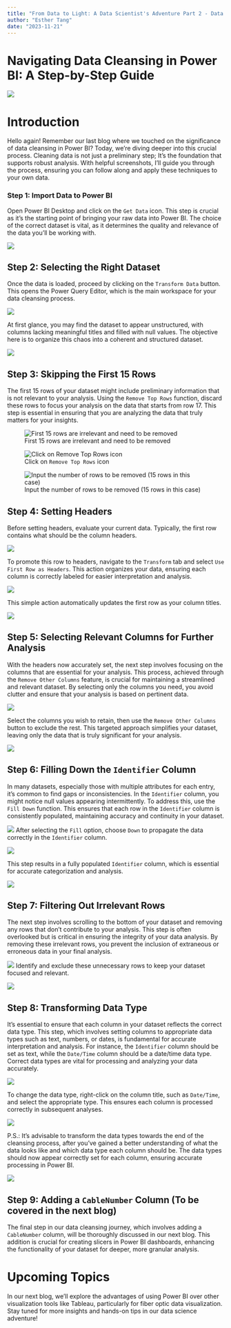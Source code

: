 ```yaml
---
title: "From Data to Light: A Data Scientist's Adventure Part 2 - Data Tidying with Power BI"
author: "Esther Tang"
date: "2023-11-21"
---
```


<!-- # categories: [news, code, analysis] -->
<!-- image: "blog2image.jpg" -->
<!-- # Decoding Fiber Optic Data: A Power BI Cleansing Story -->

# Navigating Data Cleansing in Power BI: A Step-by-Step Guide


![](blog2image.png)


# Introduction 

Hello again! Remember our last blog where we touched on the significance of data cleansing in Power BI? Today, we're diving deeper into this crucial process. Cleaning data is not just a preliminary step; It's the foundation that supports robust analysis. With helpful screenshots, I'll guide you through the process, ensuring you can follow along and apply these techniques to your own data. 

### Step 1: Import Data to Power BI 

Open Power BI Desktop and click on the `Get Data` icon. This step is crucial as it's the starting point of bringing your raw data into Power BI. The choice of the correct dataset is vital, as it determines the quality and relevance of the data you'll be working with.

![](GetData1.png)


## Step 2: Selecting the Right Dataset

Once the data is loaded, proceed by clicking on the `Transform Data` button. This opens the Power Query Editor, which is the main workspace for your data cleansing process.

![](TransformData1.png)

At first glance, you may find the dataset to appear unstructured, with columns lacking meaningful titles and filled with null values. The objective here is to organize this chaos into a coherent and structured dataset.

![](datacleansing1.png)


## Step 3: Skipping the First 15 Rows

The first 15 rows of your dataset might include preliminary information that is not relevant to your analysis. Using the `Remove Top Rows` function, discard these rows to focus your analysis on the data that starts from row 17. This step is essential in ensuring that you are analyzing the data that truly matters for your insights.

![First 15 rows are irrelevant and need to be removed](setheader1.png)

![Click on `Remove Top Rows` icon](removetop15rows.png) 


![Input the number of rows to be removed (15 rows in this case)](removetop15rows2.png)


## Step 4: Setting Headers

Before setting headers, evaluate your current data. Typically, the first row contains what should be the column headers.

![](ambiguostitles.png)

To promote this row to headers, navigate to the `Transform` tab and select `Use First Row as Headers`. This action organizes your data, ensuring each column is correctly labeled for easier interpretation and analysis. 

![](setheader2.png)


This simple action automatically updates the first row as your column titles.

![](RightHeaders.png)


## Step 5: Selecting Relevant Columns for Further Analysis

With the headers now accurately set, the next step involves focusing on the columns that are essential for your analysis. This process, achieved through the `Remove Other Columns` feature, is crucial for maintaining a streamlined and relevant dataset. By selecting only the columns you need, you avoid clutter and ensure that your analysis is based on pertinent data.

![](irrelevantcolumn.png)


Select the columns you wish to retain, then use the `Remove Other Columns` button to exclude the rest. This targeted approach simplifies your dataset, leaving only the data that is truly significant for your analysis.

![](removeothercolumns.png)


## Step 6: Filling Down the `Identifier` Column

In many datasets, especially those with multiple attributes for each entry, it's common to find gaps or inconsistencies. In the `Identifier` column, you might notice null values appearing intermittently. To address this, use the `Fill Down` function. This ensures that each row in the `Identifier` column is consistently populated, maintaining accuracy and continuity in your dataset.

![](filldown1.png)
After selecting the `Fill` option, choose `Down` to propagate the data correctly in the `Identifier` column.

![](filldown2.png)

This step results in a fully populated `Identifier` column, which is essential for accurate categorization and analysis.

![](filldownresult.png)

## Step 7: Filtering Out Irrelevant Rows

The next step involves scrolling to the bottom of your dataset and removing any rows that don't contribute to your analysis. This step is often overlooked but is critical in ensuring the integrity of your data analysis. By removing these irrelevant rows, you prevent the inclusion of extraneous or erroneous data in your final analysis.


![](filterrows2.png)
Identify and exclude these unnecessary rows to keep your dataset focused and relevant.

![](filterrows1.png)

## Step 8: Transforming Data Type

It's essential to ensure that each column in your dataset reflects the correct data type. This step, which involves setting columns to appropriate data types such as text, numbers, or dates, is fundamental for accurate interpretation and analysis. For instance, the `Identifier` column should be set as text, while the `Date/Time` column should be a date/time data type. Correct data types are vital for processing and analyzing your data accurately.

![](datatype1.png)

To change the data type, right-click on the column title, such as `Date/Time`, and select the appropriate type. This ensures each column is processed correctly in subsequent analyses.

![](datetimeexample.png)

P.S.: It's advisable to transform the data types towards the end of the cleansing process, after you've gained a better understanding of what the data looks like and which data type each column should be. The data types should now appear correctly set for each column, ensuring accurate processing in Power BI.

![](rightdatatype.png)

## Step 9: Adding a `CableNumber` Column (To be covered in the next blog)

The final step in our data cleansing journey, which involves adding a `CableNumber` column, will be thoroughly discussed in our next blog. This addition is crucial for creating slicers in Power BI dashboards, enhancing the functionality of your dataset for deeper, more granular analysis.

# Upcoming Topics
In our next blog, we'll explore the advantages of using Power BI over other visualization tools like Tableau, particularly for fiber optic data visualization. Stay tuned for more insights and hands-on tips in our data science adventure! 


